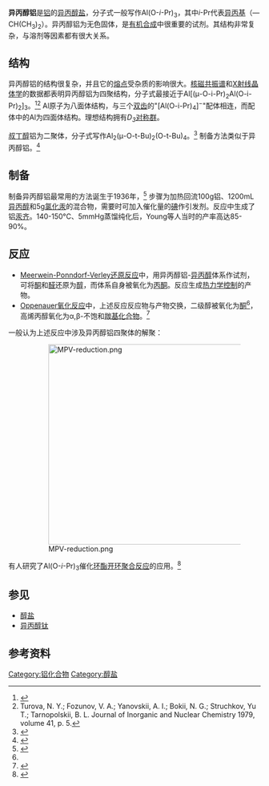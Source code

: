 {{Chembox
| Name = 异丙醇铝
| ImageFile = Al4(OiPr)12.png
<!-- | ImageSize = 350px -->
| ImageName = Al<sub>4</sub>(OiPr)<sub>12</sub>
| IUPACName = Aluminium Isopropoxide
| OtherNames = AIP
| Section1 = {{Chembox Identifiers
| CASNo = 555-31-7
| CASNo_Ref = {{cascite|correct|CAS}}
|  SMILES  =  CC(C)O[[铝|Al]](OC(C)C)OC(C)C
|  RTECS  =  BD0975000
|  StdInChI_Ref  = {{stdinchicite|correct|chemspider}}|  StdInChI  =  1S/3C3H7O.Al/c3*1-3(2)4;/h3*3H,1-2H3;/q3*-1;+3
|  StdInChIKey_Ref  = {{stdinchicite|correct|chemspider}}|  StdInChIKey  =  SMZOGRDCAXLAAR-UHFFFAOYSA-N
|  ChemSpiderID_Ref  = {{chemspidercite|correct|chemspider}}|  ChemSpiderID  =  10670
|  InChI  =  1/3C3H7O.Al/c3*1-3(2)4;/h3*3H,1-2H3;/q3*-1;+3
|  InChIKey  =  SMZOGRDCAXLAAR-UHFFFAOYAV
|  PubChem  =  11143
|  EC_number  =  209-090-8
|  UNII  =  R7486191H8
}}
| Section2 = {{Chembox Properties
| Formula = C<sub>9</sub>H<sub>21</sub>O<sub>3</sub>Al
| MolarMass = 204.25 
| Appearance = 白色固体
| Density = 1.035 g/cm³ (固)
| Solubility = 分解
| Solvent = [[异丙醇|异丙醇]]
| SolubleOther = 可溶
| MeltingPt = 与纯度有关：<br /> 138–142 °C (99.99+%)<br /> 118 °C (98+%)<ref>Ishihara, K.; Yamamoto, H. "Aluminum Isopropoxide" in Encyclopedia of Reagents for Organic Synthesis, 2001 John Wiley. DOI: 10.1002/047084289X.ra084</ref>
| BoilingPt = @10 [[torr|torr]] 135 °C (408 K)
 }}
| Section3 = {{Chembox Structure
| CrystalStruct = [[单斜|单斜]]
 }}
| Section7 = {{Chembox Hazards
| MainHazards = 可燃 ('''F''')
| NFPA-H = 2
| NFPA-R = 2
| NFPA-F = 1
| FlashPt = 16 °C
| RPhrases = {{R11}}
| SPhrases = {{S8}}, {{S16}}
 }}
}}

'''异丙醇铝'''是[[铝|铝]]的[[异丙醇|异丙醇]][[醇盐|盐]]，分子式一般写作Al(O-''i''-Pr)<sub>3</sub>，其中''i''-Pr代表[[异丙基|异丙基]]（—CH(CH<sub>3</sub>)<sub>2</sub>）。异丙醇铝为无色固体，是[[有机合成|有机合成]]中很重要的试剂。其结构非常复杂，与溶剂等因素都有很大关系。

==结构==
异丙醇铝的结构很复杂，并且它的[[熔点|熔点]]受杂质的影响很大。[[核磁共振谱|核磁共振谱]]和[[X射线晶体学|X射线晶体学]]的数据都表明异丙醇铝为四聚结构，分子式最接近于Al[(μ-O-i-Pr)<sub>2</sub>Al(O-i-Pr)<sub>2</sub>]<sub>3</sub>。<ref>{{cite journal | author = Folting, K.; Streib, W. E.; Caulton, K. G.; Poncelet, O.; Hubert-Pfalzgraf, L. G. | title = Characterization of aluminum isopropoxide and aluminosiloxanes | url = https://archive.org/details/sim_polyhedron_1991_10_14/page/1639 | journal = [[Polyhedron_(journal)|Polyhedron]] | year = 1991 | volume = 10 | pages = 1639–46 | doi = 10.1016/S0277-5387(00)83775-4}}</ref><ref>Turova, N. Y.; Fozunov, V. A.; Yanovskii, A. I.; Bokii, N. G.; Struchkov, Yu T.; Tarnopolskii, B. L. Journal of Inorganic and Nuclear Chemistry 1979, volume 41, p. 5.</ref> Al原子为八面体结构，与三个[[双齿|双齿]]的"[Al(O-i-Pr)<sub>4</sub>]<sup>−</sup>"配体相连，而配体中的Al为四面体结构。理想结构拥有''D<sub>3</sub>''[[对称群|对称群]]。

[[叔丁醇|叔丁醇]]铝为二聚体，分子式写作Al<sub>2</sub>(μ-O-t-Bu)<sub>2</sub>(O-t-Bu)<sub>4</sub>。<ref>{{cite book | author = Holleman, A. F.; Wiberg, E. | title = Inorganic Chemistry | publisher = [[Academic_Press|Academic Press]] | location = San Diego | year = 2001 | isbn = 0-12-352651-5}}</ref> 制备方法类似于异丙醇铝。<ref>{{OrgSynth | author = Wayne, W.; Adkins. H. | title = Aluminum tert-Butoxide | collvol = 3 | collvolpages = 48 | year = 1955 | prep = cv3p0048}}</ref>

==制备==
制备异丙醇铝最常用的方法诞生于1936年，<ref>{{cite journal | author = Young, W.; Hartung, W.; Crossley, F. | title = Reduction of Aldehydes with Aluminum Isopropoxide | journal = [[J._Am._Chem._Soc.|J. Am. Chem. Soc.]] | volume = 58 | pages = 100–2 | year = 1936 | doi = 10.1021/ja01292a033}}</ref> 步骤为加热回流100g铝、1200mL[[异丙醇|异丙醇]]和5g[[氯化汞|氯化汞]]的混合物，需要时可加入催化量的[[碘|碘]]作引发剂。反应中生成了铝[[汞齐|汞齐]]。140-150°C、5mmHg蒸馏纯化后，Young等人当时的产率高达85-90%。

==反应==
*[[Meerwein-Ponndorf-Verley还原反应|Meerwein-Ponndorf-Verley还原反应]]中，用异丙醇铝-[[异丙醇|异丙醇]]体系作试剂，可将[[酮|酮]]和[[醛|醛]]还原为[[醇|醇]]，而体系自身被氧化为[[丙酮|丙酮]]。反应生成[[热力学控制|热力学控制]]的产物。
*[[Oppenauer氧化反应|Oppenauer氧化反应]]中，上述反应反应物与产物交换，二级醇被氧化为[[酮|酮]]<ref name = eastham/>，高烯丙醇氧化为α,β-不饱和[[羰基化合物|羰基化合物]]。<ref name = eastham>{{OrgSynth | author = Eastham, J. F.; Teranishi, R. | title = Δ4-Cholesten-3-one | collvol = 4 | pages = 192 | year = 1963 | prep = cv4p0192}}</ref>
一般认为上述反应中涉及异丙醇铝四聚体的解聚：

:[[File:MPV-reduction.png|400px]]

有人研究了Al(O-''i''-Pr)<sub>3</sub>催化[[环酯|环酯]][[开环聚合反应|开环聚合反应]]的应用。<ref>{{cite journal | author = Tian, D.; Dubois, Ph.; Jérôme, R. | title = <nowiki>Macromolecular Engineering of Polylactones and Polylactides. 22. Copolymerization of ε-Caprolactone and 1,4,8-Trioxaspiro[4.6]-9-undecanone Initiated by Aluminum Isopropoxide</nowiki> | journal = [[Macromolecules_(journal)|Macromolecules]] | year = 1997 | volume = 30 | pages = 2575–2581 | doi = 10.1021/ma961567w}}</ref>

==参见==
*[[醇盐|醇盐]]
*[[异丙醇钛|异丙醇钛]]

==参考资料==
{{reflist}}

[[Category:铝化合物|Category:铝化合物]]
[[Category:醇盐|Category:醇盐]]